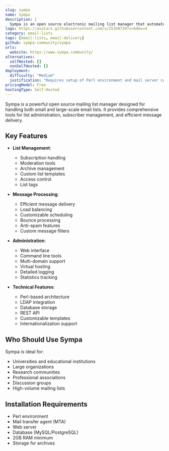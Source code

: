 ```yaml
---
slug: sympa
name: Sympa
description: |
  Sympa is an open source electronic mailing list manager that automates list management functions like subscriptions, moderation, and archives. Optimized for large lists with efficient message delivery.
logo: https://avatars.githubusercontent.com/u/25160739?s=64&v=4
category: email-lists
tags: [email-lists, email-delivery]
github: sympa-community/sympa
urls:
  website: https://www.sympa.community/
alternatives:
  selfHosted: []
  nonSelfHosted: []
deployment:
  difficulty: "Medium"
  justification: "Requires setup of Perl environment and mail server configuration."
pricingModel: Free
hostingType: Self-Hosted
---
```


Sympa is a powerful open source mailing list manager designed for handling both
small and large-scale email lists. It provides comprehensive tools for list
administration, subscriber management, and efficient message delivery.

## Key Features

- **List Management**:

  - Subscription handling
  - Moderation tools
  - Archive management
  - Custom list templates
  - Access control
  - List tags

- **Message Processing**:

  - Efficient message delivery
  - Load balancing
  - Customizable scheduling
  - Bounce processing
  - Anti-spam features
  - Custom message filters

- **Administration**:

  - Web interface
  - Command line tools
  - Multi-domain support
  - Virtual hosting
  - Detailed logging
  - Statistics tracking

- **Technical Features**:
  - Perl-based architecture
  - LDAP integration
  - Database storage
  - REST API
  - Customizable templates
  - Internationalization support

## Who Should Use Sympa

Sympa is ideal for:

- Universities and educational institutions
- Large organizations
- Research communities
- Professional associations
- Discussion groups
- High-volume mailing lists

## Installation Requirements

- Perl environment
- Mail transfer agent (MTA)
- Web server
- Database (MySQL/PostgreSQL)
- 2GB RAM minimum
- Storage for archives
